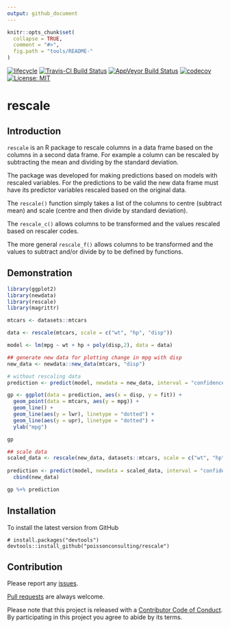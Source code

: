 ```yaml
---
output: github_document
---
```


<!-- README.md is generated from README.Rmd. Please edit that file -->

```r
knitr::opts_chunk$set(
  collapse = TRUE,
  comment = "#>",
  fig.path = "tools/README-"
)
```

[![lifecycle](https://img.shields.io/badge/lifecycle-maturing-blue.svg)](https://www.tidyverse.org/lifecycle/#maturing)
[![Travis-CI Build Status](https://travis-ci.org/poissonconsulting/rescale.svg?branch=master)](https://travis-ci.org/poissonconsulting/rescale)
[![AppVeyor Build Status](https://ci.appveyor.com/api/projects/status/github/poissonconsulting/rescale?branch=master&svg=true)](https://ci.appveyor.com/project/poissonconsulting/rescale)
[![codecov](https://codecov.io/gh/poissonconsulting/rescale/branch/master/graph/badge.svg)](https://codecov.io/gh/poissonconsulting/rescale)
[![License: MIT](https://img.shields.io/badge/License-MIT-blue.svg)](https://opensource.org/licenses/MIT)

# rescale

## Introduction

`rescale` is an R package to rescale columns in a data frame based on the columns in a second data frame.
For example a column can be rescaled by subtracting the mean and dividing by the standard deviation. 

The package was developed for making predictions based on models with rescaled variables.
For the predictions to be valid the new data frame must have its predictor variables rescaled based on the original data.

The `rescale()` function simply takes a list of the columns to centre (subtract mean) and scale (centre and then divide by standard deviation). 

The `rescale_c()` allows columns to be transformed and the values rescaled based on rescaler codes.

The more general `rescale_f()` allows columns to be transformed and the values to subtract and/or divide by to be defined by functions.

## Demonstration

```r
library(ggplot2)
library(newdata)
library(rescale)
library(magrittr)

mtcars <- datasets::mtcars

data <- rescale(mtcars, scale = c("wt", "hp", "disp"))

model <- lm(mpg ~ wt + hp + poly(disp,2), data = data)

## generate new data for plotting change in mpg with disp
new_data <- newdata::new_data(mtcars, "disp")

# without rescaling data
prediction <- predict(model, newdata = new_data, interval = "confidence") %>% cbind(new_data)

gp <- ggplot(data = prediction, aes(x = disp, y = fit)) + 
  geom_point(data = mtcars, aes(y = mpg)) + 
  geom_line() +
  geom_line(aes(y = lwr), linetype = "dotted") +
  geom_line(aes(y = upr), linetype = "dotted") +
  ylab("mpg")

gp

## scale data
scaled_data <- rescale(new_data, datasets::mtcars, scale = c("wt", "hp", "disp"))
                       
prediction <- predict(model, newdata = scaled_data, interval = "confidence") %>% 
  cbind(new_data)

gp %+% prediction
```

## Installation

To install the latest version from GitHub
```
# install.packages("devtools")
devtools::install_github("poissonconsulting/rescale")
```

## Contribution

Please report any [issues](https://github.com/poissonconsulting/rescale/issues).

[Pull requests](https://github.com/poissonconsulting/rescale/pulls) are always welcome.

Please note that this project is released with a [Contributor Code of Conduct](CONDUCT.md). By participating in this project you agree to abide by its terms.

